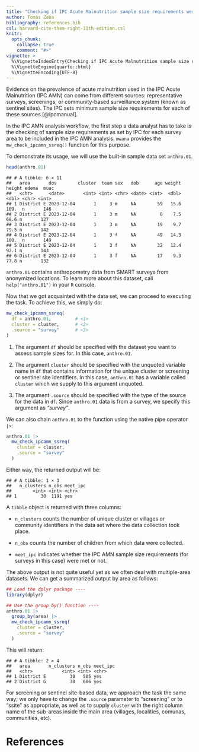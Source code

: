 ```yaml
---
title: "Checking if IPC Acute Malnutrition sample size requirements were met"
author: Tomás Zaba
bibliography: references.bib
csl: harvard-cite-them-right-11th-edition.csl
knitr:
  opts_chunk: 
    collapse: true
    comment: "#>"
vignette: >
  %\VignetteIndexEntry{Checking if IPC Acute Malnutrition sample size requirements were met}
  %\VignetteEngine{quarto::html}
  %\VignetteEncoding{UTF-8}
---
```




Evidence on the prevalence of acute malnutrition used in the IPC Acute Malnutrition (IPC AMN) can come from different sources: representative surveys, screenings, or community-based surveillance system (known as sentinel sites). The IPC sets minimum sample size requirements for each of these sources [@ipcmanual].

In the IPC AMN analysis workflow, the first step a data analyst has to take is the checking of sample size requirements as set by IPC for each survey area to be included in the IPC AMN analysis. `mwana` provides the `mw_check_ipcamn_ssreq()` function for this purpose.

To demonstrate its usage, we will use the built-in sample data set `anthro.01`.


``` r
head(anthro.01)
```

```
## # A tibble: 6 × 11
##   area       dos        cluster  team sex   dob      age weight height edema  muac
##   <chr>      <date>       <int> <int> <chr> <date> <int>  <dbl>  <dbl> <chr> <int>
## 1 District E 2023-12-04       1     3 m     NA        59   15.6  109.  n       146
## 2 District E 2023-12-04       1     3 m     NA         8    7.5   68.6 n       127
## 3 District E 2023-12-04       1     3 m     NA        19    9.7   79.5 n       142
## 4 District E 2023-12-04       1     3 f     NA        49   14.3  100.  n       149
## 5 District E 2023-12-04       1     3 f     NA        32   12.4   92.1 n       143
## 6 District E 2023-12-04       1     3 f     NA        17    9.3   77.8 n       132
```


`anthro.01` contains anthropometry data from SMART surveys from anonymized locations. To learn more about this dataset, call `help("anthro.01")` in your `R` console. 

Now that we got acquainted with the data set, we can proceed to executing the task. To achieve this, we simply do:


``` r
mw_check_ipcamn_ssreq(
  df = anthro.01,         # <1>
  cluster = cluster,      # <2>
  .source = "survey"      # <3>
)
```

1. The argument `df` should be specified with the dataset you want to assess sample sizes for. In this case, `anthro.01`.

2. The argument `cluster` should be specified with the unquoted variable name in `df` that contains information for the unique cluster or screening or sentinel site identifiers. In this case, `anthro.01` has a variable called `cluster` which we supply to this argument unquoted.

3. The argument `.source` should be specified with the type of the source for the data in `df`. Since `anthro.01` data is from a survey, we specify this argument as *"survey"*.

We can also chain `anthro.01` to the function using the native pipe operator `|>`:


``` r
anthro.01 |>
  mw_check_ipcamn_ssreq(
    cluster = cluster,
    .source = "survey"
  )
```

Either way, the returned output will be: 

```
## # A tibble: 1 × 3
##   n_clusters n_obs meet_ipc
##        <int> <int> <chr>   
## 1         30  1191 yes
```

A `tibble` object is returned with three columns:  

  + `n_clusters` counts the number of unique cluster or villages or community identifiers in the data set where the data collection took place.
  
  + `n_obs` counts the number of children from which data were collected.
  
  + `meet_ipc` indicates whether the IPC AMN sample size requirements (for surveys in this case) were met or not.

The above output is not quite useful yet as we often deal with multiple-area datasets. We can get a summarized output by area as follows: 


``` r
## Load the dplyr package ----
library(dplyr)

## Use the group_by() function ----
anthro.01 |>
  group_by(area) |>
  mw_check_ipcamn_ssreq(
    cluster = cluster,
    .source = "survey"
  )
```

This will return: 


```
## # A tibble: 2 × 4
##   area       n_clusters n_obs meet_ipc
##   <chr>           <int> <int> <chr>   
## 1 District E         30   505 yes     
## 2 District G         30   686 yes
```

For screening or sentinel site-based data, we approach the task the same way; we only have to change the `.source` parameter to "screening" or to "ssite" as appropriate, as well as to supply `cluster` with the right column name of the sub-areas inside the main area (villages, localities, comunas, communities, etc).

# References

